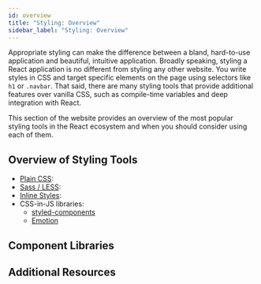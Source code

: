 ```yaml
---
id: overview
title: "Styling: Overview"
sidebar_label: "Styling: Overview"
---
```


Appropriate styling can make the difference between a bland, hard-to-use application and beautiful, intuitive application. Broadly speaking, styling a React application is no different from styling any other website. You write styles in CSS and target specific elements on the page using selectors like `h1` or `.navbar`. That said, there are many styling tools that provide additional features over vanilla CSS, such as compile-time variables and deep integration with React.

This section of the website provides an overview of the most popular styling tools in the React ecosystem and when you should consider using each of them.

## Overview of Styling Tools

- [Plain CSS](./css.mdx):
- [Sass / LESS](./css-preprocessors.mdx):
- [Inline Styles](./inline-styles.mdx):
- CSS-in-JS libraries:
  - [styled-components](./styled-components.mdx)
  - [Emotion](./emotion.mdx)

## Component Libraries

## Additional Resources
